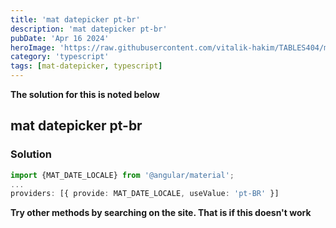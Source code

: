 ```yaml
---
title: 'mat datepicker pt-br'
description: 'mat datepicker pt-br'
pubDate: 'Apr 16 2024'
heroImage: 'https://raw.githubusercontent.com/vitalik-hakim/TABLES404/main/error_b/typescript.png'
category: 'typescript'
tags: [mat-datepicker, typescript]
---
```


**The solution for this is noted below**

## mat datepicker pt-br

### Solution

```typescript
import {MAT_DATE_LOCALE} from '@angular/material';
...
providers: [{ provide: MAT_DATE_LOCALE, useValue: 'pt-BR' }]
```

**Try other methods by searching on the site. That is if this doesn't work**
